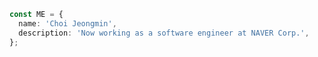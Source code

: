 ```typescript
const ME = {
  name: 'Choi Jeongmin',
  description: 'Now working as a software engineer at NAVER Corp.',
};
```
